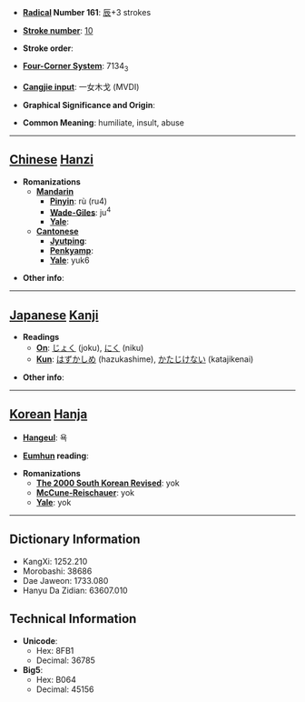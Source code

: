 * '''[[Wiktionary:Chinese radical index| Radical]] Number 161''': [[Wiktionary:Chinese radical index 辰|辰]]+3 strokes

* '''[[Wiktionary:Chinese total strokes index|Stroke number]]''': [[Wiktionary:Chinese total strokes index 10|10]]

* '''Stroke order''': 

* '''[[Wiktionary:Chinese four corner index|Four-Corner System]]''': 7134<sub>3</sub>

* '''[[Wiktionary:Chinese Cangjie index|Cangjie input]]''': 一女木戈 (MVDI)

* '''Graphical Significance and Origin''': 

* '''Common Meaning''': humiliate, insult, abuse

----

== [[Chinese]] [[Hanzi]] ==

* '''Romanizations'''
** '''[[Mandarin]]'''
*** '''[[Pinyin]]''': rù (ru4)
*** '''[[Wade-Giles]]''': ju<sup>4</sup>
*** '''[[Yale]]''': 
** '''[[Cantonese]]'''
*** '''[[Jyutping]]''':
*** '''[[Penkyamp]]''': 
*** '''[[Yale]]''': yuk6

* '''Other info''': 

----

== [[Japanese]] [[Kanji]] ==

* '''Readings'''
** '''[[On]]''': [[じょく]] (joku), [[にく]] (niku)
** '''[[Kun]]''': [[はずかしめ]] (hazukashime), [[かたじけない]] (katajikenai)

* '''Other info''':  

----

== [[Korean]] [[Hanja]] ==

* '''[[Hangeul]]''': 욕

* '''[[Eumhun]] reading''': 

* '''Romanizations'''
** '''[[The 2000 South Korean Revised Romanization|The 2000 South Korean Revised]]''': yok
** '''[[McCune-Reischauer]]''': yok
** '''[[Yale]]''': yok

----

== Dictionary Information ==

* KangXi: 1252.210
* Morobashi: 38686
* Dae Jaweon: 1733.080
* Hanyu Da Zidian: 63607.010

== Technical Information ==

* '''Unicode''':
** Hex: 8FB1
** Decimal: 36785
* '''Big5''':
** Hex: B064
** Decimal: 45156